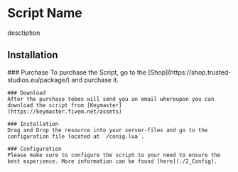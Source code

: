 
# Script Name

desctiption

## Installation

<Steps>
    ### Purchase
    To purchase the Script, go to the [Shop](https://shop.trusted-studios.eu/package/) and purchase it. 

    ### Download
    After the purchase tebex will send you an email whereupon you can download the script from [Keymaster](https://keymaster.fivem.net/assets)

    ### Installation
    Drag and Drop the resource into your server-files and go to the configuration file located at `/conig.lua`.

    ### Configuration
    Please make sure to configure the script to your need to ensure the best experience. More information can be found [here](./2_Config).
</Steps>